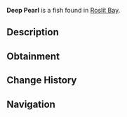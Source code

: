 {{FishInfobox
|image          = Deep Pearl.png
|rarity         = Legendary
|sea            = First Sea
|location       = [[Roslit Bay]]
|sublocation    = 
|sources        = Clam
|radar_location = 
|xp             = 0
|weather        = 
|time           = 
|season         = 
|bait           = 
|base_weight    = 0.4
|base_value     = 880
|weight_range   = 0.3
|base_chance    = 5
|base_resil     = 100
}}
'''Deep Pearl''' is a {{Rarity|Legendary}} fish found in [[Roslit Bay]].

== Description ==
{{Description|A gloomy pearl embued with the essence of the deep ocean.|Bestiary Entry}}

== Obtainment ==
{{Description|From catching Clams.|Bestiary Hint}}

== Change History ==
{{Change History|{{subst:Current Version}}}}

== Navigation ==
{{Fish Navbox|Roslit Bay}}